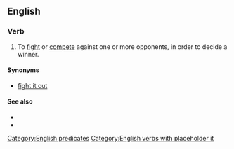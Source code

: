 ==English==

===Verb===
{{en-verb|*}}

# {{lb|en|intransitive}} To [[fight]] or [[compete]] against one or more opponents, in order to decide a winner.

====Synonyms====
* [[fight it out]]

====See also====
* {{l|en|do battle}}
* {{l|en|battle out}}

[[Category:English predicates]]
[[Category:English verbs with placeholder it]]